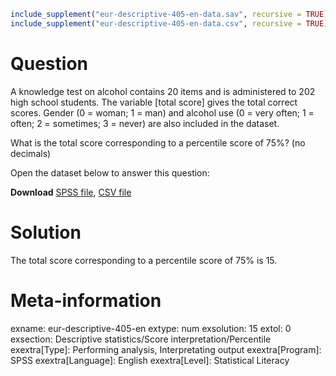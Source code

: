 ```{r, echo = FALSE, results = "hide"}
include_supplement("eur-descriptive-405-en-data.sav", recursive = TRUE)
include_supplement("eur-descriptive-405-en-data.csv", recursive = TRUE)
```

Question
========
A knowledge test on alcohol contains 20 items and is administered to 202 high school students. The variable [total score] gives the total correct scores. Gender (0 = woman; 1 = man) and alcohol use (0 = very often; 1 = often; 2 = sometimes; 3 = never) are also included in the dataset. 

What is the total score corresponding to a percentile score of 75%? (no decimals)

Open the dataset below to answer this question:

**Download** [SPSS file](eur-descriptive-405-en-data.sav), [CSV file](eur-descriptive-405-en-data.csv)


Solution
========
The total score corresponding to a percentile score of 75% is 15.


Meta-information
================
exname: eur-descriptive-405-en
extype: num
exsolution: 15
extol: 0
exsection: Descriptive statistics/Score interpretation/Percentile
exextra[Type]: Performing analysis, Interpretating output
exextra[Program]: SPSS
exextra[Language]: English
exextra[Level]: Statistical Literacy
